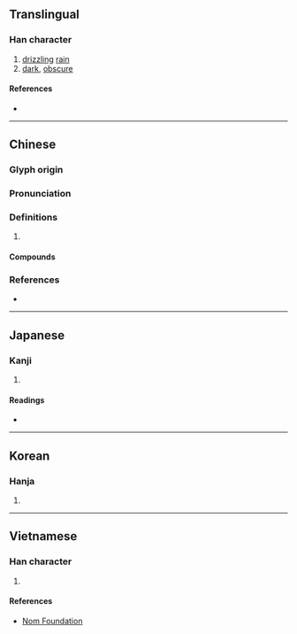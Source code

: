 {{character info/new}}
==Translingual==

===Han character===
{{Han char|rn=85|rad=水|as=10|sn=13|four=37180|canj=EBAC|ids=⿰氵冥}}

# [[drizzling]] [[rain]]
# [[dark]], [[obscure]]

====References====
* {{Han ref|kx=0640.020|dkj=17947|dj=1046.240|hdz=31709.050|uh=6E9F|ud=28319|bh=DE48|bd=56904}}

----

==Chinese==
{{zh-forms}}

===Glyph origin===
{{Han etym}}

===Pronunciation===
{{zh-pron
|m=míng
|c=ming4,ming5
|mn=bêng
|mc=y
|oc=y
|cat=n,a
}}

===Definitions===
{{zh-hanzi}}

# {{rfdef|zh}}

====Compounds====
{{zh-der|溟沐|溟渤|溟溟|溟漭|溟濛|滄溟|重溟}}

===References===
* {{R:yue:Hanzi}}

----

==Japanese==

===Kanji===
{{ja-kanji|grade=|rs=水10}}

# {{defn|lang=ja|sort=水10}}

====Readings====
* {{ja-readings|on=[[めい]] (mei)|kun=[[くらい]] (kurai), [[うみ]] (umi)}}

----

==Korean==

===Hanja===
{{ko-hanja|hangeul=명|eumhun=|rv=myeong|mr=myŏng|y=myeng}}

# {{defn|lang=ko|sort=水10}}

----

==Vietnamese==

===Han character===
{{vi-readings|rs=水10| hanviet = mênh, minh}}

# {{defn|lang=vi|sort=水10}}

====References====
*[http://nomfoundation.org/common/nom_details.php?codepoint=6e9f Nom Foundation]